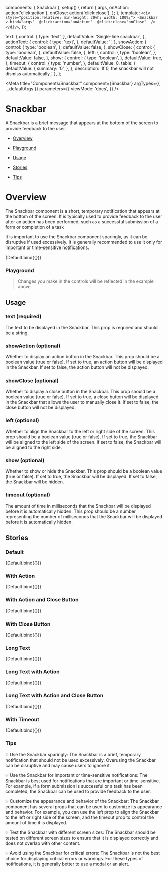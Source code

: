 

  components: { Snackbar },
  setup() {
    return {
      args,
      onAction: action('click:action'),
      onClose: action('click:close'),
    };
  },
  template: `
    <div style="position:relative; min-height: 30vh; width: 100%;">
      <Snackbar 
        v-bind="args" 
        @click:action="onAction" 
        @click:close="onClose" 
      />
    </div>
  `,
});

  text: {
    control: {
      type: 'text',
    },
    defaultValue: 'Single-line snackbar',
  },
  actionText: {
    control: {
      type: 'text',
    },
    defaultValue: '',
  },
  showAction: {
    control: {
      type: 'boolean',
    },
    defaultValue: false,
  },
  showClose: {
    control: {
      type: 'boolean',
    },
    defaultValue: false,
  },
  left: {
    control: {
      type: 'boolean',
    },
    defaultValue: false,
  },
  show: {
    control: {
      type: 'boolean',
    },
    defaultValue: true,
  },
  timeout: {
    control: {
      type: 'number',
    },
    defaultValue: 0,
    table: {
      defaultValue: {
        summary: '0',
      },
    },
    description: 'If 0, the snackbar will not dismiss automatically.',
  },
};

<Meta
  title="Components/Snackbar"
  component={Snackbar}
  argTypes={{ ...defaultArgs }}
  parameters={{
    viewMode: 'docs',
  }}
/>

# Snackbar

A Snackbar is a brief message that appears at the bottom of the screen to provide feedback to the user.

- [Overview](#overview)

- [Playground](#playground)

- [Usage](#usage)

- [Stories](#stories)

- [Tips](#tips)

# Overview <a id="overview" />

The Snackbar component is a short, temporary notification that appears at the bottom of the screen. It is typically used to provide feedback to the user after an action has been performed, such as a successful submission of a form or completion of a task

It is important to use the Snackbar component sparingly, as it can be disruptive if used excessively. It is generally recommended to use it only for important or time-sensitive notifications.

<Canvas withSource="open">
  <Story name="Overview" argTypes={{ ...Default.argTypes }} args={{}}>
    {Default.bind({})}
  </Story>
</Canvas>

### Playground <a id="playground" />

> Changes you make in the controls will be reflected in the example above.

<ArgsTable story="Overview" exclude={/^(click.*|action|content|close|on.*)$/} />

## Usage <a id="usage" />

### text (required)

The text to be displayed in the Snackbar. This prop is required and should be a string.

### showAction (optional)

Whether to display an action button in the Snackbar. This prop should be a boolean value (true or false). If set to true, an action button will be displayed in the Snackbar. If set to false, the action button will not be displayed.

### showClose (optional)

Whether to display a close button in the Snackbar. This prop should be a boolean value (true or false). If set to true, a close button will be displayed in the Snackbar that allows the user to manually close it. If set to false, the close button will not be displayed.

### left (optional)

Whether to align the Snackbar to the left or right side of the screen. This prop should be a boolean value (true or false). If set to true, the Snackbar will be aligned to the left side of the screen. If set to false, the Snackbar will be aligned to the right side.

### show (optional)

Whether to show or hide the Snackbar. This prop should be a boolean value (true or false). If set to true, the Snackbar will be displayed. If set to false, the Snackbar will be hidden.

### timeout (optional)

The amount of time in milliseconds that the Snackbar will be displayed before it is automatically hidden. This prop should be a number representing the number of milliseconds that the Snackbar will be displayed before it is automatically hidden.

## Stories <a id="stories" />

### Default

<Canvas withSource="open">
  <Story name="Default" argTypes={{ ...Default.argTypes }} args={{}}>
    {Default.bind({})}
  </Story>
</Canvas>

### With Action

<Canvas withSource="open">
  <Story
    name="With Action"
    argTypes={{ ...Default.argTypes }}
    args={{
      actionText: 'Action',
      showAction: true,
      text: 'Single-line snackbar with action',
    }}
  >
    {Default.bind({})}
  </Story>
</Canvas>

### With Action and Close Button

<Canvas withSource="open">
  <Story
    name="With Action and Close Button"
    argTypes={{ ...Default.argTypes }}
    args={{
      actionText: 'Action',
      showAction: true,
      showClose: true,
      text: 'Snackbar with action and close',
    }}
  >
    {Default.bind({})}
  </Story>
</Canvas>

### With Close Button

<Canvas withSource="open">
  <Story
    name="With Close Button"
    argTypes={{ ...Default.argTypes }}
    args={{
      showClose: true,
      text: 'Single-line snackbar with close',
    }}
  >
    {Default.bind({})}
  </Story>
</Canvas>

### Long Text

<Canvas withSource="open">
  <Story
    name="Long Text"
    argTypes={{ ...Default.argTypes }}
    args={{
      text: 'This is a very long snackbar message that will not fit on one line. It will wrap to multiple lines and the snackbar will grow in height.',
    }}
  >
    {Default.bind({})}
  </Story>
</Canvas>

### Long Text with Action

<Canvas withSource="open">
  <Story
    name="Long Text with Action"
    argTypes={{ ...Default.argTypes }}
    args={{
      actionText: 'Action',
      showAction: true,
      text: 'This is a very long snackbar message that will not fit on one line. It will wrap to multiple lines and the snackbar will grow in height.',
    }}
  >
    {Default.bind({})}
  </Story>
</Canvas>

### Long Text with Action and Close Button

<Canvas withSource="open">
  <Story
    name="Long Text with Action and Close Button"
    argTypes={{ ...Default.argTypes }}
    args={{
      actionText: 'Action',
      showAction: true,
      showClose: true,
      text: 'This is a very long snackbar message that will not fit on one line. It will wrap to multiple lines and the snackbar will grow in height.',
    }}
  >
    {Default.bind({})}
  </Story>
</Canvas>

### With Timeout

<Canvas withSource="open">
  <Story
    name="With Timeout"
    argTypes={{ ...Default.argTypes }}
    args={{
      timeout: 5000,
      text: 'Snackbar with timeout',
    }}
  >
    {Default.bind({})}
  </Story>
</Canvas>

### Tips <a id="tips" />

💡 Use the Snackbar sparingly: The Snackbar is a brief, temporary notification that should not be used excessively. Overusing the Snackbar can be disruptive and may cause users to ignore it.

💡 Use the Snackbar for important or time-sensitive notifications: The Snackbar is best used for notifications that are important or time-sensitive. For example, if a form submission is successful or a task has been completed, the Snackbar can be used to provide feedback to the user.

💡 Customize the appearance and behavior of the Snackbar: The Snackbar component has several props that can be used to customize its appearance and behavior. For example, you can use the left prop to align the Snackbar to the left or right side of the screen, and the timeout prop to control the amount of time it is displayed.

💡 Test the Snackbar with different screen sizes: The Snackbar should be tested on different screen sizes to ensure that it is displayed correctly and does not overlap with other content.

💡 Avoid using the Snackbar for critical errors: The Snackbar is not the best choice for displaying critical errors or warnings. For these types of notifications, it is generally better to use a modal or an alert.
